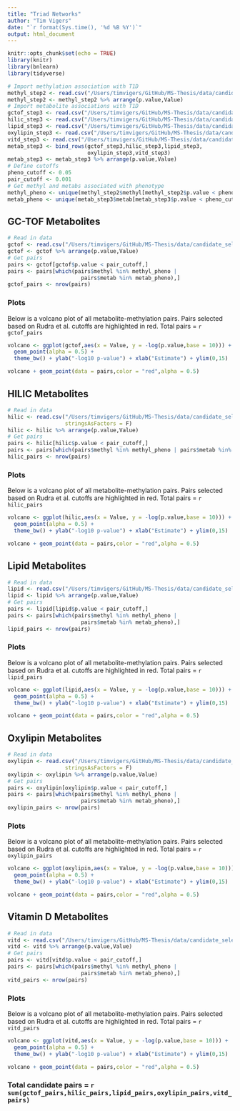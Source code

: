 ```yaml
---
title: "Triad Networks"
author: "Tim Vigers"
date: "`r format(Sys.time(), '%d %B %Y')`"
output: html_document
---
```


```r
knitr::opts_chunk$set(echo = TRUE)
library(knitr)
library(bnlearn)
library(tidyverse)
```

```r
# Import methylation association with T1D
methyl_step2 <- read.csv("/Users/timvigers/GitHub/MS-Thesis/data/candidate_selection/step_2/methyl_adj.csv",stringsAsFactors = F)
methyl_step2 <- methyl_step2 %>% arrange(p.value,Value)
# Import metabolite associations with T1D
gctof_step3 <- read.csv("/Users/timvigers/GitHub/MS-Thesis/data/candidate_selection/step_3/gctof_adj.csv",stringsAsFactors = F)
hilic_step3 <- read.csv("/Users/timvigers/GitHub/MS-Thesis/data/candidate_selection/step_3/hilic_adj.csv",stringsAsFactors = F)
lipid_step3 <- read.csv("/Users/timvigers/GitHub/MS-Thesis/data/candidate_selection/step_3/lipid_adj.csv",stringsAsFactors = F)
oxylipin_step3 <- read.csv("/Users/timvigers/GitHub/MS-Thesis/data/candidate_selection/step_3/oxylipin_adj.csv",stringsAsFactors = F)
vitd_step3 <- read.csv("/Users/timvigers/GitHub/MS-Thesis/data/candidate_selection/step_3/vitd_adj.csv",stringsAsFactors = F)
metab_step3 <- bind_rows(gctof_step3,hilic_step3,lipid_step3,
                         oxylipin_step3,vitd_step3)
metab_step3 <- metab_step3 %>% arrange(p.value,Value)
# Define cutoffs
pheno_cutoff <- 0.05
pair_cutoff <- 0.001
# Get methyl and metabs associated with phenotype
methyl_pheno <- unique(methyl_step2$methyl[methyl_step2$p.value < pheno_cutoff])
metab_pheno <- unique(metab_step3$metab[metab_step3$p.value < pheno_cutoff])
```

## GC-TOF Metabolites

```r
# Read in data
gctof <- read.csv("/Users/timvigers/GitHub/MS-Thesis/data/candidate_selection/step_1/sv/gctof_SV_unadj_scaled.csv",stringsAsFactors = F)
gctof <- gctof %>% arrange(p.value,Value)
# Get pairs
pairs <- gctof[gctof$p.value < pair_cutoff,]
pairs <- pairs[which(pairs$methyl %in% methyl_pheno | 
                       pairs$metab %in% metab_pheno),]
gctof_pairs <- nrow(pairs)
```

### Plots

Below is a volcano plot of all metabolite-methylation pairs. Pairs selected based on Rudra et al. cutoffs are highlighted in red. Total pairs = `r gctof_pairs`

```r
volcano <- ggplot(gctof,aes(x = Value, y = -log(p.value,base = 10))) +
  geom_point(alpha = 0.5) + 
  theme_bw() + ylab("-log10 p-value") + xlab("Estimate") + ylim(0,15)
```

```r
volcano + geom_point(data = pairs,color = "red",alpha = 0.5)
```

## HILIC Metabolites

```r
# Read in data
hilic <- read.csv("/Users/timvigers/GitHub/MS-Thesis/data/candidate_selection/step_1/sv/hilic_SV_unadj_scaled.csv",
                  stringsAsFactors = F)
hilic <- hilic %>% arrange(p.value,Value)
# Get pairs
pairs <- hilic[hilic$p.value < pair_cutoff,]
pairs <- pairs[which(pairs$methyl %in% methyl_pheno | pairs$metab %in% metab_pheno),]
hilic_pairs <- nrow(pairs)
```

### Plots

Below is a volcano plot of all metabolite-methylation pairs. Pairs selected based on Rudra et al. cutoffs are highlighted in red. Total pairs = `r hilic_pairs`

```r
volcano <- ggplot(hilic,aes(x = Value, y = -log(p.value,base = 10))) +
  geom_point(alpha = 0.5) + 
  theme_bw() + ylab("-log10 p-value") + xlab("Estimate") + ylim(0,15)
```

```r
volcano + geom_point(data = pairs,color = "red",alpha = 0.5)
```

## Lipid Metabolites

```r
# Read in data
lipid <- read.csv("/Users/timvigers/GitHub/MS-Thesis/data/candidate_selection/step_1/sv/lipid_SV_unadj_scaled.csv",stringsAsFactors = F)
lipid <- lipid %>% arrange(p.value,Value)
# Get pairs
pairs <- lipid[lipid$p.value < pair_cutoff,]
pairs <- pairs[which(pairs$methyl %in% methyl_pheno | 
                       pairs$metab %in% metab_pheno),]
lipid_pairs <- nrow(pairs)
```

### Plots

Below is a volcano plot of all metabolite-methylation pairs. Pairs selected based on Rudra et al. cutoffs are highlighted in red. Total pairs = `r lipid_pairs`

```r
volcano <- ggplot(lipid,aes(x = Value, y = -log(p.value,base = 10))) +
  geom_point(alpha = 0.5) + 
  theme_bw() + ylab("-log10 p-value") + xlab("Estimate") + ylim(0,15)
```

```r
volcano + geom_point(data = pairs,color = "red",alpha = 0.5)
```

## Oxylipin Metabolites

```r
# Read in data
oxylipin <- read.csv("/Users/timvigers/GitHub/MS-Thesis/data/candidate_selection/step_1/sv/oxylipin_SV_unadj_scaled.csv",
                  stringsAsFactors = F)
oxylipin <- oxylipin %>% arrange(p.value,Value)
# Get pairs
pairs <- oxylipin[oxylipin$p.value < pair_cutoff,]
pairs <- pairs[which(pairs$methyl %in% methyl_pheno | 
                       pairs$metab %in% metab_pheno),]
oxylipin_pairs <- nrow(pairs)
```

### Plots

Below is a volcano plot of all metabolite-methylation pairs. Pairs selected based on Rudra et al. cutoffs are highlighted in red. Total pairs = `r oxylipin_pairs`

```r
volcano <- ggplot(oxylipin,aes(x = Value, y = -log(p.value,base = 10))) +
  geom_point(alpha = 0.5) + 
  theme_bw() + ylab("-log10 p-value") + xlab("Estimate") + ylim(0,15)
```

```r
volcano + geom_point(data = pairs,color = "red",alpha = 0.5)
```

## Vitamin D Metabolites

```r
# Read in data
vitd <- read.csv("/Users/timvigers/GitHub/MS-Thesis/data/candidate_selection/step_1/sv/vitd_SV_unadj_scaled.csv",stringsAsFactors = F)
vitd <- vitd %>% arrange(p.value,Value)
# Get pairs
pairs <- vitd[vitd$p.value < pair_cutoff,]
pairs <- pairs[which(pairs$methyl %in% methyl_pheno | 
                       pairs$metab %in% metab_pheno),]
vitd_pairs <- nrow(pairs)
```

### Plots

Below is a volcano plot of all metabolite-methylation pairs. Pairs selected based on Rudra et al. cutoffs are highlighted in red. Total pairs = `r vitd_pairs`

```r
volcano <- ggplot(vitd,aes(x = Value, y = -log(p.value,base = 10))) +
  geom_point(alpha = 0.5) + 
  theme_bw() + ylab("-log10 p-value") + xlab("Estimate") + ylim(0,15)
```

```r
volcano + geom_point(data = pairs,color = "red",alpha = 0.5)
```

### Total candidate pairs = `r sum(gctof_pairs,hilic_pairs,lipid_pairs,oxylipin_pairs,vitd_pairs)`